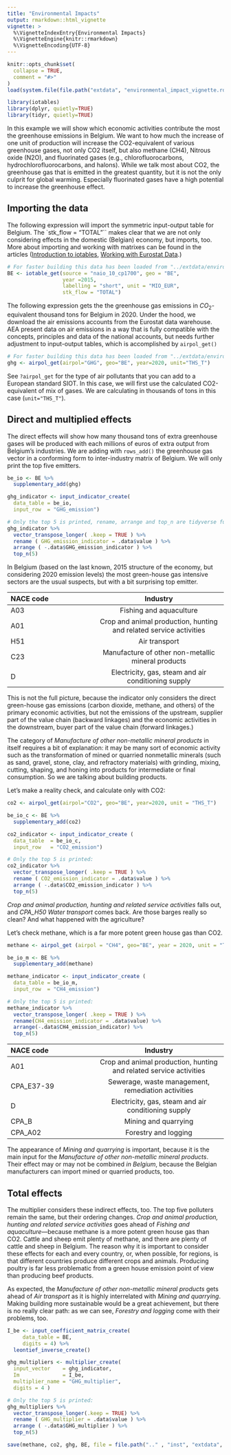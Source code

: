 ```yaml
---
title: "Environmental Impacts"
output: rmarkdown::html_vignette
vignette: >
  %\VignetteIndexEntry{Environmental Impacts}
  %\VignetteEngine{knitr::rmarkdown}
  %\VignetteEncoding{UTF-8}
---
```


```r
knitr::opts_chunk$set(
  collapse = TRUE,
  comment = "#>"
)
load(system.file(file.path("extdata", "environmental_impact_vignette.rda"), package = 'iotables'))
```

```r
library(iotables)
library(dplyr, quietly=TRUE)
library(tidyr, quietly=TRUE)
```

In this example we will show which economic activities contribute the most the greenhouse emissions in Belgium.  We want to how much the increase of one unit of production will increase the CO2-equivalent of various greenhouse gases, not only CO2 itself, but also methane (CH4), Nitrous oxide (N2O), and fluorinated gases (e.g., chlorofluorocarbons, hydrochlorofluorocarbons, and halons). While we talk most about CO2, the greenhouse gas that is emitted in the greatest quantity, but it is not the only culprit for global warming. Especially fluorinated gases have a high potential to increase the greenhouse effect.

## Importing the data

The following expression will import the symmetric input-output table for Belgium.  The `stk_flow = "TOTAL"`` makes clear that we are not only considering effects in the domestic (Belgian) economy, but imports, too. More about importing and working with matrixes can be found in the articles ([Introduction to iotables](https://iotables.dataobservatory.eu/articles/intro.html), [Working with Eurostat Data](https://iotables.dataobservatory.eu/articles/working_with_eurostat.html).)

```r
# For faster building this data has been loaded from "../extdata/environmental_impact_vignette.rda"
BE <- iotable_get(source = "naio_10_cp1700", geo = "BE",
                  year =2015, 
                  labelling = "short", unit = "MIO_EUR", 
                  stk_flow = "TOTAL")
```

The following expression gets the the greenhouse gas emissions in $CO_2$-equivalent thousand tons for Belgium in 2020. Under the hood, we download the air emissions accounts from the Eurostat data warehouse. AEA present data on air emissions in a way that is fully compatible with the concepts, principles and data of the national accounts, but needs further adjustment to input-output tables, which is accomplished by `airpol_get()`

```r
# For faster building this data has been loaded from "../extdata/environmental_impact_vignette.rda"
ghg <- airpol_get(airpol="GHG", geo="BE", year=2020, unit="THS_T")
```

See `?airpol_get` for the type of air pollutants that you can add to a European standard SIOT.  In this case, we will first use the calculated CO2-equivalent of mix of gases. We are calculating in thousands of tons in this case (`unit="THS_T"`).

## Direct and multiplied effects

The direct effects will show how many thousand tons of extra greenhouse gases will be produced with each millions of euros of extra output from Belgium's industries. We are adding with `rows_add()` the greenhouse gas vector in a conforming form to inter-industry matrix of Belgium. We will only print the top five emitters. 

```r
be_io <- BE %>%
  supplementary_add(ghg)

ghg_indicator <- input_indicator_create( 
  data_table = be_io,
  input_row  = "GHG_emission")
```

```r
# Only the top 5 is printed, rename, arrange and top_n are tidyverse functions: 
ghg_indicator %>%
  vector_transpose_longer( .keep = TRUE ) %>%
  rename ( GHG_emission_indicator = .data$value ) %>%
  arrange ( -.data$GHG_emission_indicator ) %>%
  top_n(5)
```

In Belgium (based on the last known, 2015 structure of the economy, but considering 2020 emission levels) the most green-house gas intensive sectors are the usual suspects, but with a bit surprising top emitter.

| NACE code   | Industry                                                              | 
| :---        |    :----:   | 
| A03         | Fishing and aquaculture   |
| A01         | Crop and animal production, hunting and related service activities    |
| H51         | Air transport |
| C23         | Manufacture of other non-metallic mineral products |
| D           | Electricity, gas, steam and air conditioning supply |

This is not the full picture, because the indicator only considers the direct green-house gas emissions (carbon dioxide, methane, and others) of the primary economic activities, but not the emissions of the upstream, supplier part of the value chain (backward linkages) and the economic activities in the downstream, buyer part of the value chain (forward linkages.)

The category of *Manufacture of other non-metallic mineral products* in itself requires a bit of explanation: it may be many sort of economic activity such as the transformation of mined or quarried nonmetallic minerals (such as sand, gravel, stone, clay, and refractory materials) with grinding, mixing, cutting, shaping, and honing into products for intermediate or final consumption. So we are talking about building products.

Let's make a reality check, and calculate only with CO2:

```r
co2 <- airpol_get(airpol="CO2", geo="BE", year=2020, unit = "THS_T")
```

```r
be_io_c <- BE %>%
  supplementary_add(co2)

co2_indicator <- input_indicator_create ( 
  data_table  = be_io_c,
  input_row   = "CO2_emission")

# Only the top 5 is printed: 
co2_indicator %>% 
  vector_transpose_longer( .keep = TRUE ) %>%
  rename ( CO2_emission_indicator = .data$value ) %>%
  arrange ( -.data$CO2_emission_indicator ) %>%
  top_n(5)
```

*Crop and animal production, hunting and related service activities* falls out, and *CPA_H50 Water transport* comes back. Are those barges really so clean? And what happened with the agriculture?

Let's check methane, which is a far more potent green house gas than CO2.

```r
methane <- airpol_get (airpol = "CH4", geo="BE", year = 2020, unit = "THS_T")
```
```r
be_io_m <- BE %>%
  supplementary_add(methane)

methane_indicator <- input_indicator_create ( 
  data_table = be_io_m,
  input_row  = "CH4_emission")

# Only the top 5 is printed: 
methane_indicator %>% 
  vector_transpose_longer( .keep = TRUE ) %>%
  rename(CH4_emission_indicator = .data$value) %>%
  arrange(-.data$CH4_emission_indicator) %>%
  top_n(5)
```



| NACE code   | Industry    | 
| :---        |    :----:   | 
| A01         | Crop and animal production, hunting and related service activities |
| CPA_E37-39  | Sewerage, waste management, remediation activities |
| D           | Electricity, gas, steam and air conditioning supply |
| CPA_B       | Mining and quarrying |
| CPA_A02     | Forestry and logging |


The appearance of *Mining and quarrying* is important, because it is the main input for the *Manufacture of other non-metallic mineral products*. Their effect may or may not be combined *in Belgium*, because the Belgian manufacturers can import mined or quarried products, too. 

## Total effects

The multiplier considers these indirect effects, too. The top five polluters remain the same, but their ordering changes. *Crop and animal production, hunting and related service activities* goes ahead of *Fishing and aquaculture*---because methane is a more potent green house gas than CO2. Cattle and sheep emit plenty of methane, and there are plenty of cattle and sheep in Belgium.  The reason why it is important to consider these effects for each and every country, or, when possible, for regions, is that different countries produce different crops and animals. Producing poultry is far less problematic from a green house emission point of view than producing beef products. 

As expected, the *Manufacture of other non-metallic mineral products* gets ahead of *Air transport* as it is highly interrelated with *Mining and quarrying*. Making building more sustainable would be a great achievement, but there is no really clear path: as we can see, *Forestry and logging* come with their problems, too.

```r
I_be <- input_coefficient_matrix_create( 
     data_table = BE, 
     digits = 4) %>%
  leontief_inverse_create()

ghg_multipliers <- multiplier_create( 
  input_vector    = ghg_indicator,
  Im              = I_be,
  multiplier_name = "GHG_multiplier", 
  digits = 4 )

# Only the top 5 is printed: 
ghg_multipliers %>%
  vector_transpose_longer(.keep = TRUE) %>%
  rename ( GHG_multiplier = .data$value ) %>%
  arrange ( -.data$GHG_multiplier ) %>%
  top_n(5)
```

```r
save(methane, co2, ghg, BE, file = file.path(".." , "inst", "extdata", "environmental_impact_vignette.rda") )
```

